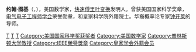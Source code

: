 {{noteTA
|G1=教育與研究
}}
{{unreferenced|time=2014-09-24T14:49:31+00:00}}
{{Infobox_Scientist
| name = 约翰·图基
| image = 
| birth_date = {{Birth date|1915|6|16}}
| birth_place =  [[美国|美国]][[马萨诸塞州|马萨诸塞州]][[新贝德福德_(马萨诸塞州)|新贝德福德]]
| death_date = {{death date and age|2000|7|26|1915|6|16}}
| death_place =  美国[[新泽西州|新泽西州]]新不伦瑞克
| residence =  美国
| nationality = 美国
| field = 数学家
| work_institution = [[贝尔实验室|贝尔实验室]]<br>[[普林斯顿大学|普林斯顿大学]]
| alma_mater = [[布朗大学|布朗大学]]<br>普林斯顿大学
| doctoral_advisor = [[所罗门·莱夫谢茨|所罗门·莱夫谢茨]]
| doctoral_students = [[钟开莱|钟开莱]]
| notable_students =
| known_for = [[库利－图基快速傅里叶变换算法|快速傅里叶变换]]<br>[[探索性数据分析|探索性数据分析]]<br>[[位元|比特]]<br>[[箱形图|箱形图]]
| influenced =
| awards = [[美国国家科学奖章|美国国家科学奖章]]
| signature =
| footnotes =
}}
'''约翰·图基'''（{{lang-en|'''John Tukey'''}}，{{bd|1915年|6月16日|2000年|7月26日}}），美国数学家，[[库利－图基快速傅里叶变换算法|快速傅里叶变换]]发明人。曾获美国国家科学奖章，[[电气电子工程师学会|电气电子工程师学会]]荣誉勋章，和皇家科学院外籍院士。华裔概率论专家[[钟开莱|钟开莱]]的导师。

{{IEEE荣誉奖章获奖者 1976–2000}}
{{Winners of the National Medal of Science|math-stat-comp}}
{{Authority control}}
{{美國學者小作品}}

{{DEFAULTSORT:Tukey, John Wilder}}
[[Category:美國統計學會會士|T]]
[[Category:布朗大學校友|T]]
[[Category:普林斯頓大學校友|T]]
[[Category:美国国家科学奖获奖者|Category:美国国家科学奖获奖者]]
[[Category:美国数学家|Category:美国数学家]]
[[Category:普林斯顿大学教授|Category:普林斯顿大学教授]]
[[Category:IEEE榮譽獎章|Category:IEEE榮譽獎章]]
[[Category:皇家学会外籍会员|Category:皇家学会外籍会员]]